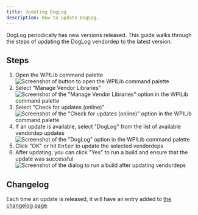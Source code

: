 ```yaml
---
title: Updating DogLog
description: How to update DogLog.
---
```



DogLog periodically has new versions released.
This guide walks through the steps of updating the DogLog vendordep to the latest version.

## Steps

<Steps>

1. Open the WPILib command palette
   ![Screenshot of button to open the WPILib command palette](../../../assets/getting-started/installation/command-palette.png)
2. Select "Manage Vendor Libraries"
   ![Screenshot of the "Manage Vendor Libraries" option in the WPILib command palette](../../../assets/guides/updating/manage-vendor-libraries.png)
3. Select "Check for updates (online)"
   ![Screenshot of the "Check for updates (online)" option in the WPILib command palette](../../../assets/guides/updating/check-for-updates.png)
4. If an update is available, select "DogLog" from the list of available vendordep updates
   ![Screenshot of the "DogLog" option in the WPILib command palette](../../../assets/guides/updating/check-to-update-libraries.png)
5. Click "OK" or hit <kbd>Enter</kbd> to update the selected vendordeps
6. After updating, you can click "Yes" to run a build and ensure that the update was successful
   ![Screenshot of the dialog to run a build after updating vendordeps](../../../assets/guides/updating/run-build-after-update.png)

</Steps>


## Changelog

Each time an update is released, it will have an entry added to [the changelog page](/reference/changelog).
